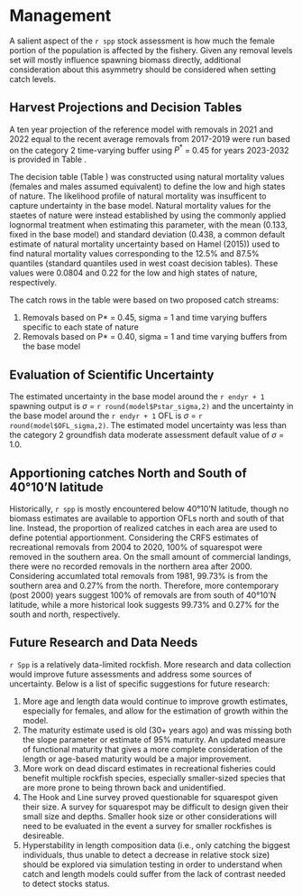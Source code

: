 # Management 

A salient aspect of the `r spp` stock assessment is how much the female portion of the population is affected by the fishery. Given any removal levels set will mostly influence spawning biomass directly, additional consideration about this asymmetry should be considered when setting catch levels.

## Harvest Projections and Decision Tables

A ten year projection of the reference model with removals in 2021 and 2022 equal to the recent average removals from 2017-2019 were run based on the category 2 time-varying buffer using $P^*$ = 0.45 for years 2023-2032 is provided in Table \ref{tab:project}.

The decision table (Table \ref{tab:dec-tab}) was constructed using natural mortality values (females and males assumed equivalent) to define the low and high states of nature. The likelihood profile of natural mortality was insufficent to capture undertainty in the base model. Natural mortality values for the staetes of nature were instead established by using the commonly applied lognormal treatment when estimating this parameter, with the mean (0.133, fixed in the base model) and standard deviation (0.438, a common default estimate of natural mortality uncertainty based on Hamel (2015)) used to find natural mortality values corresponding to the 12.5% and 87.5% quantiles (standard quantiles used in west coast decision tables). These values were 0.0804 and 0.22 for the low and high states of nature, respectively.

The catch rows in the table were based on two proposed catch streams:
  
  1. Removals based on P* = 0.45, sigma = 1 and time varying buffers specific to each state of nature 
  2. Removals based on P* = 0.40, sigma = 1 and time varying buffers from the base model

## Evaluation of Scientific Uncertainty

The estimated uncertainty in the base model around the `r endyr + 1` spawning output is $\sigma$ = `r round(model$Pstar_sigma,2)` and the uncertainty in the base model around the `r endyr + 1` OFL is $\sigma$ = `r round(model$OFL_sigma,2)`. The estimated model uncertainty was less than the category 2 groundfish data moderate assessment default value of  $\sigma$ = 1.0. 

## Apportioning catches North and South of 40°10'N latitude

Historically, `r spp` is mostly encountered below 40°10'N latitude, though no biomass estimates are available to apportion OFLs north and south of that line. Instead, the proportion of realized catches in each area are used to define potential apportionment. Considering the CRFS estimates of recreational removals from 2004 to 2020, 100% of squarespot were removed in the southern area. On the small amount of commercial landings, there were no recorded removals in the northern area after 2000. Considering accumlated total removals from 1981, 99.73% is from the southern area and 0.27% from the north. Therefore, more contemporary (post 2000) years suggest 100% of removals are from south of 40°10'N latitude, while a more historical look suggests 99.73% and 0.27% for the south and north, respectively.

## Future Research and Data Needs

`r Spp` is a relatively data-limited rockfish. More research and data collection would improve future assessments and address some sources of uncertainty. Below is a list of specific suggestions for future research:

1. More age and length data would continue to improve growth estimates, especially for females, and allow for the estimation of growth within the model. 
2. The maturity estimate used is old (30+ years ago) and was missing both the slope parameter or estimate of 95% maturity. An updated measure of functional maturity that gives a more complete consideration of the length or age-based maturity would be a major improvement. 
3. More work on dead discard estimates in recreational fisheries could benefit multiple rockfish species, especially smaller-sized species that are more prone to being thrown back and unidentified. 
4. The Hook and Line survey proved questionable for squarespot given their size. A survey for squarespot may be difficult to design given their small size and depths. Smaller hook size or other considerations will need to be evaluated in the event a survey for smaller rockfishes is desireable.
5. Hyperstability in length composition data (i.e., only catching the biggest individuals, thus unable to detect a decrease in relative stock size) should be explored via simulation testing in order to understand when catch and length models could suffer from the lack of contrast needed to detect stocks status.

